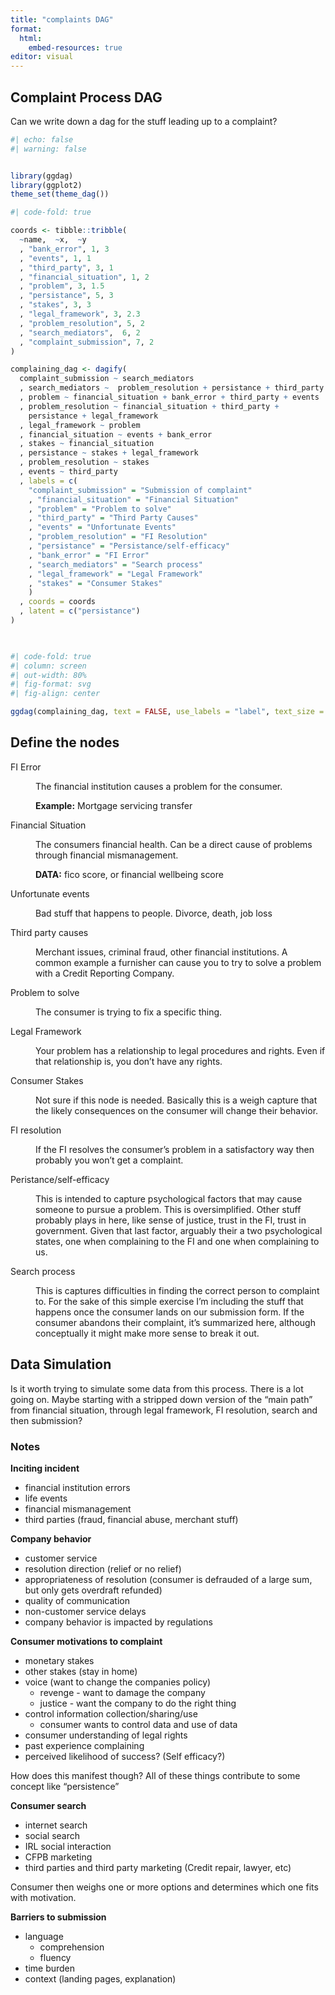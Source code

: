 ```yaml
---
title: "complaints DAG"
format: 
  html:
    embed-resources: true
editor: visual
---
```


## Complaint Process DAG

Can we write down a dag for the stuff leading up to a complaint?

```r
#| echo: false
#| warning: false


library(ggdag)
library(ggplot2)
theme_set(theme_dag())

```

```r
#| code-fold: true

coords <- tibble::tribble(
  ~name,  ~x,  ~y
  , "bank_error", 1, 3
  , "events", 1, 1
  , "third_party", 3, 1 
  , "financial_situation", 1, 2
  , "problem", 3, 1.5
  , "persistance", 5, 3
  , "stakes", 3, 3
  , "legal_framework", 3, 2.3
  , "problem_resolution", 5, 2
  , "search_mediators",  6, 2
  , "complaint_submission", 7, 2
)

complaining_dag <- dagify(
  complaint_submission ~ search_mediators
  , search_mediators ~  problem_resolution + persistance + third_party
  , problem ~ financial_situation + bank_error + third_party + events 
  , problem_resolution ~ financial_situation + third_party + 
    persistance + legal_framework
  , legal_framework ~ problem
  , financial_situation ~ events + bank_error 
  , stakes ~ financial_situation
  , persistance ~ stakes + legal_framework
  , problem_resolution ~ stakes 
  , events ~ third_party
  , labels = c(
    "complaint_submission" = "Submission of complaint"
    , "financial_situation" = "Financial Situation"
    , "problem" = "Problem to solve"
    , "third_party" = "Third Party Causes"
    , "events" = "Unfortunate Events"
    , "problem_resolution" = "FI Resolution"
    , "persistance" = "Persistance/self-efficacy"
    , "bank_error" = "FI Error"
    , "search_mediators" = "Search process"
    , "legal_framework" = "Legal Framework"
    , "stakes" = "Consumer Stakes"
    )
  , coords = coords
  , latent = c("persistance")
)

  

```

```r
#| code-fold: true
#| column: screen
#| out-width: 80%
#| fig-format: svg
#| fig-align: center

ggdag(complaining_dag, text = FALSE, use_labels = "label", text_size = 3) 


```

## Define the nodes

FI Error

:   The financial institution causes a problem for the consumer.

    **Example:** Mortgage servicing transfer

Financial Situation

:   The consumers financial health. Can be a direct cause of problems through financial mismanagement.

    **DATA:** fico score, or financial wellbeing score

Unfortunate events

:   Bad stuff that happens to people. Divorce, death, job loss

Third party causes

:   Merchant issues, criminal fraud, other financial institutions. A common example a furnisher can cause you to try to solve a problem with a Credit Reporting Company.

Problem to solve

:   The consumer is trying to fix a specific thing.

Legal Framework

:   Your problem has a relationship to legal procedures and rights. Even if that relationship is, you don't have any rights.

Consumer Stakes

:   Not sure if this node is needed. Basically this is a weigh capture that the likely consequences on the consumer will change their behavior.

FI resolution

:   If the FI resolves the consumer's problem in a satisfactory way then probably you won't get a complaint.

Peristance/self-efficacy

:   This is intended to capture psychological factors that may cause someone to pursue a problem. This is oversimplified. Other stuff probably plays in here, like sense of justice, trust in the FI, trust in government. Given that last factor, arguably their a two psychological states, one when complaining to the FI and one when complaining to us.

Search process

:   This is captures difficulties in finding the correct person to complaint to. For the sake of this simple exercise I'm including the stuff that happens once the consumer lands on our submission form. If the consumer abandons their complaint, it's summarized here, although conceptually it might make more sense to break it out.

## Data Simulation

Is it worth trying to simulate some data from this process. There is a lot going on. Maybe starting with a stripped down version of the "main path" from financial situation, through legal framework, FI resolution, search and then submission?

### Notes

**Inciting incident**

-   financial institution errors
-   life events
-   financial mismanagement
-   third parties (fraud, financial abuse, merchant stuff)

**Company behavior**

-   customer service
-   resolution direction (relief or no relief)
-   appropriateness of resolution (consumer is defrauded of a large sum, but only gets overdraft refunded)
-   quality of communication
-   non-customer service delays
-   company behavior is impacted by regulations

**Consumer motivations to complaint**

-   monetary stakes
-   other stakes (stay in home)
-   voice (want to change the companies policy)
    -   revenge - want to damage the company
    -   justice - want the company to do the right thing
-   control information collection/sharing/use
    -   consumer wants to control data and use of data
-   consumer understanding of legal rights
-   past experience complaining
-   perceived likelihood of success? (Self efficacy?)

How does this manifest though? All of these things contribute to some concept like "persistence"

**Consumer search**

-   internet search
-   social search
-   IRL social interaction
-   CFPB marketing
-   third parties and third party marketing (Credit repair, lawyer, etc)

Consumer then weighs one or more options and determines which one fits with motivation.

**Barriers to submission**

-   language
    -   comprehension
    -   fluency
-   time burden
-   context (landing pages, explanation)
